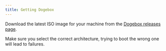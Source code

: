 ```yaml
---
title: Getting Dogebox
---
```


Download the latest ISO image for your machine from the [Dogebox releases page](https://github.com/dogeorg/dogebox/releases/).

<Callout type="warn">
Make sure you select the correct architecture, trying to boot the wrong one will lead to failures.
</Callout>

